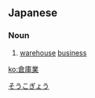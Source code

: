 ==Japanese==
{{ja-kanjitab|倉|庫|業}}

===Noun===
{{ja-noun|そうこぎょう}}

# [[warehouse]] [[business]]
[[Category:ja:Transport|そうこぎょう]]

[[ko:倉庫業]]